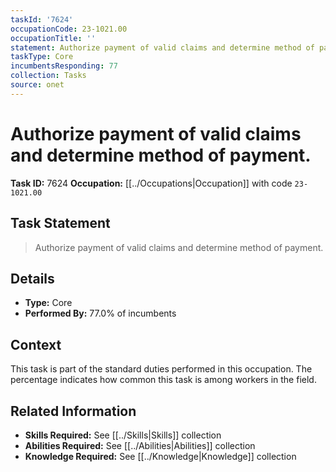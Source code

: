 ```yaml
---
taskId: '7624'
occupationCode: 23-1021.00
occupationTitle: ''
statement: Authorize payment of valid claims and determine method of payment.
taskType: Core
incumbentsResponding: 77
collection: Tasks
source: onet
---
```

# Authorize payment of valid claims and determine method of payment.

**Task ID:** 7624
**Occupation:** [[../Occupations|Occupation]] with code `23-1021.00`

## Task Statement

> Authorize payment of valid claims and determine method of payment.

## Details

- **Type:** Core
- **Performed By:** 77.0% of incumbents

## Context

This task is part of the standard duties performed in this occupation. The percentage indicates how common this task is among workers in the field.

## Related Information

- **Skills Required:** See [[../Skills|Skills]] collection
- **Abilities Required:** See [[../Abilities|Abilities]] collection
- **Knowledge Required:** See [[../Knowledge|Knowledge]] collection
